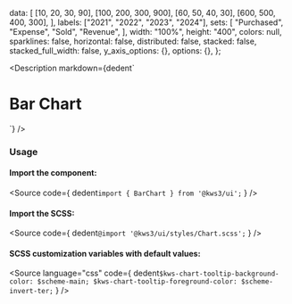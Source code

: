 
  data: [
    [10, 20, 30, 90],
    [100, 200, 300, 900],
    [60, 50, 40, 30],
    [600, 500, 400, 300],
  ],
  labels: ["2021", "2022", "2023", "2024"],
  sets: [
    "Purchased",
    "Expense",
    "Sold",
    "Revenue",
  ],
  width: "100%",
  height: "400",
  colors: null,
  sparklines: false,
  horizontal: false,
  distributed: false,
  stacked: false,
  stacked_full_width: false,
  y_axis_options: {},
  options: {},
};

<Version />

<Meta of={VerticalStories} />

<Description
  markdown={dedent`
# Bar Chart
`}
/>

<Canvas>
  <Story of={VerticalStories.Vertical} />
</Canvas>

<Controls />

### Usage

#### Import the component:

<Source
  code={
    dedent`import { BarChart } from '@kws3/ui';`
  }
/>

#### Import the SCSS:

<Source
  code={
    dedent`@import '@kws3/ui/styles/Chart.scss';`
  }
/>

#### SCSS customization variables with default values:

<Source
  language="css"
  code={
    dedent`
      $kws-chart-tooltip-background-color: $scheme-main;
      $kws-chart-tooltip-foreground-color: $scheme-invert-ter;
    `
  }
/>
